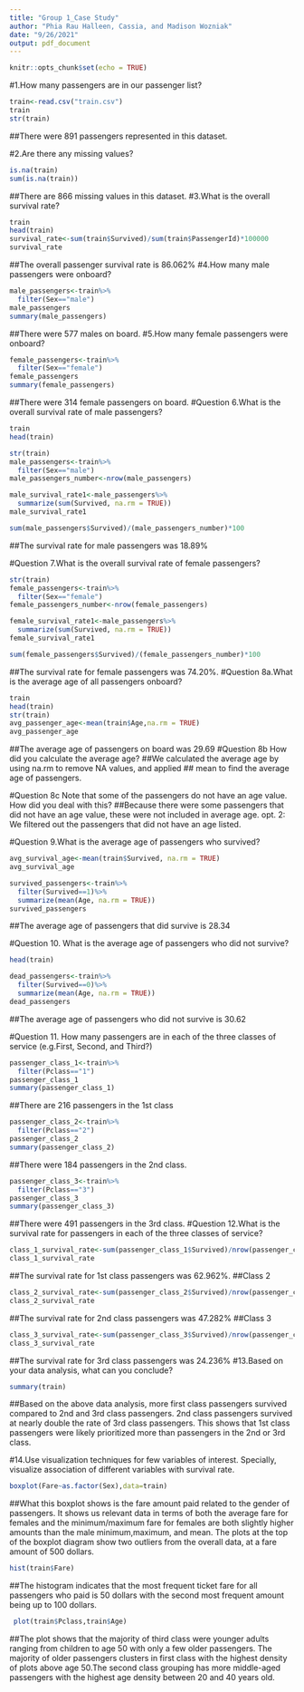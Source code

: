 ```yaml
---
title: "Group 1_Case Study"
author: "Phia Rau Halleen, Cassia, and Madison Wozniak"
date: "9/26/2021"
output: pdf_document
---
```


```r
knitr::opts_chunk$set(echo = TRUE)
```
#1.How many passengers are in our passenger list?
```r
train<-read.csv("train.csv")
train
str(train)
```
##There were 891 passengers represented in this dataset.

#2.Are there any missing values?
```r
is.na(train)
sum(is.na(train))
```
##There are 866 missing values in this dataset. 
#3.What is the overall survival rate?
```r
train
head(train)
survival_rate<-sum(train$Survived)/sum(train$PassengerId)*100000
survival_rate
```
##The overall passenger survival rate is 86.062%
#4.How many male passengers were onboard?
```r
male_passengers<-train%>%
  filter(Sex=="male")
male_passengers
summary(male_passengers)
```
##There were 577 males on board. 
#5.How many female passengers were onboard?

```r
female_passengers<-train%>%
  filter(Sex=="female")
female_passengers
summary(female_passengers)
```
##There were 314 female passengers on board.
#Question 6.What is the overall survival rate of male passengers?
```r
train
head(train)

str(train)
male_passengers<-train%>%
  filter(Sex=="male")
male_passengers_number<-nrow(male_passengers)

male_survival_rate1<-male_passengers%>%
  summarize(sum(Survived, na.rm = TRUE))
male_survival_rate1

sum(male_passengers$Survived)/(male_passengers_number)*100

```
##The survival rate for male passengers was 18.89%

#Question 7.What is the overall survival rate of female passengers?
```r
str(train)
female_passengers<-train%>%
  filter(Sex=="female")
female_passengers_number<-nrow(female_passengers)

female_survival_rate1<-male_passengers%>%
  summarize(sum(Survived, na.rm = TRUE))
female_survival_rate1

sum(female_passengers$Survived)/(female_passengers_number)*100
```
##The survival rate for female passengers was 74.20%. 
#Question 8a.What is the average age of all passengers onboard?
```r
train
head(train)
str(train)
avg_passenger_age<-mean(train$Age,na.rm = TRUE)
avg_passenger_age

```
##The average age of passengers on board was 29.69
#Question 8b How did you calculate the average age?
##We calculated the average age by using na.rm to remove NA values, and applied 
## mean to find the average age of passengers. 

#Question 8c Note that some of the passengers do not have an age value. How did you deal with this?
##Because there were some passengers that did not have an age value, these were not included in average age. opt. 2: We filtered out the passengers that did not have an age listed.

#Question 9.What is the average age of passengers who survived? 
```r
avg_survival_age<-mean(train$Survived, na.rm = TRUE)
avg_survival_age

survived_passengers<-train%>%
  filter(Survived==1)%>%
  summarize(mean(Age, na.rm = TRUE))
survived_passengers
```
##The average age of passengers that did survive is 28.34

#Question 10. What is the average age of passengers who did not survive?
```r
head(train)

dead_passengers<-train%>%
  filter(Survived==0)%>%
  summarize(mean(Age, na.rm = TRUE))
dead_passengers

```
##The average age of passengers who did not survive is 30.62

#Question 11. How many passengers are in each of the three classes of service (e.g.First, Second, and Third?)
```r
passenger_class_1<-train%>%
  filter(Pclass=="1")
passenger_class_1
summary(passenger_class_1)
```
##There are 216 passengers in the 1st class
```r
passenger_class_2<-train%>%
  filter(Pclass=="2")
passenger_class_2
summary(passenger_class_2)
```
##There were 184 passengers in the 2nd class. 
```r
passenger_class_3<-train%>%
  filter(Pclass=="3")
passenger_class_3
summary(passenger_class_3)
```
##There were 491 passengers in the 3rd class. 
#Question 12.What is the survival rate for passengers in each of the three classes of service?
```r
class_1_survival_rate<-sum(passenger_class_1$Survived)/nrow(passenger_class_1)*100
class_1_survival_rate

```
##The survival rate for 1st class passengers was 62.962%. 
##Class 2 
```r
class_2_survival_rate<-sum(passenger_class_2$Survived)/nrow(passenger_class_2)*100
class_2_survival_rate
```
##The survival rate for 2nd class passengers was 47.282%
##Class 3
```r
class_3_survival_rate<-sum(passenger_class_3$Survived)/nrow(passenger_class_3)*100
class_3_survival_rate
```
##The survival rate for 3rd class passengers was 24.236%
#13.Based on your data analysis, what can you conclude?
```r
summary(train)
```
##Based on the above data analysis, more first class passengers survived compared to 2nd and 3rd class passengers. 2nd class passengers survived at nearly double the rate of 3rd class passengers. This shows that 1st class passengers were likely prioritized more than passengers in the 2nd or 3rd class. 

#14.Use visualization techniques for few variables of interest. Specially, visualize association of different variables with survival rate.
```r
boxplot(Fare~as.factor(Sex),data=train)
```
##What this boxplot shows is the fare amount paid related to the gender of passengers. It shows us relevant data in terms of both the average fare for females and the minimum/maximum fare for females are both slightly higher amounts than the male minimum,maximum, and mean. The plots at the top of the boxplot diagram show two outliers from the overall data, at a fare amount of 500 dollars. 
```r
hist(train$Fare)
```
##The histogram indicates that the most frequent ticket fare for all passengers who paid is 50 dollars with the second most frequent amount being up to 100 dollars. 
```r
 plot(train$Pclass,train$Age)
```
##The plot shows that the majority of third class were younger adults ranging from children to age 50 with only a few older passengers. The majority of older passengers clusters in first class with the highest density of plots above age 50.The second class grouping has more middle-aged passengers with the highest age density between 20 and 40 years old. 

